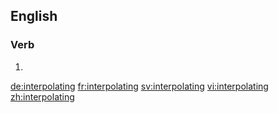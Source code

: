 ==English==

===Verb===
{{head|en|present participle}}

# {{present participle of|interpolate|lang=en}}

[[de:interpolating]]
[[fr:interpolating]]
[[sv:interpolating]]
[[vi:interpolating]]
[[zh:interpolating]]